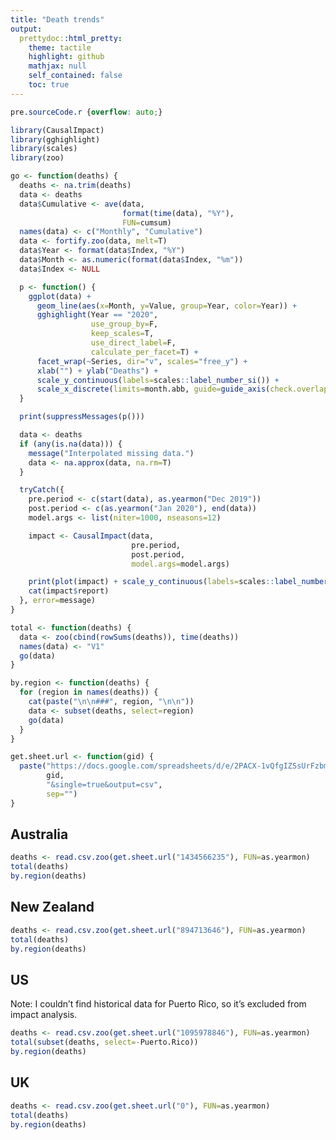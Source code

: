 ```yaml
---
title: "Death trends"
output:
  prettydoc::html_pretty:
    theme: tactile
    highlight: github
    mathjax: null
    self_contained: false
    toc: true
---
```


```css
pre.sourceCode.r {overflow: auto;}
```

```r
library(CausalImpact)
library(gghighlight)
library(scales)
library(zoo)
```

```r
go <- function(deaths) {
  deaths <- na.trim(deaths)
  data <- deaths
  data$Cumulative <- ave(data,
                         format(time(data), "%Y"),
                         FUN=cumsum)
  names(data) <- c("Monthly", "Cumulative")
  data <- fortify.zoo(data, melt=T)
  data$Year <- format(data$Index, "%Y")
  data$Month <- as.numeric(format(data$Index, "%m"))
  data$Index <- NULL

  p <- function() {
    ggplot(data) +
      geom_line(aes(x=Month, y=Value, group=Year, color=Year)) +
      gghighlight(Year == "2020",
                  use_group_by=F,
                  keep_scales=T,
                  use_direct_label=F,
                  calculate_per_facet=T) +
      facet_wrap(~Series, dir="v", scales="free_y") +
      xlab("") + ylab("Deaths") +
      scale_y_continuous(labels=scales::label_number_si()) +
      scale_x_discrete(limits=month.abb, guide=guide_axis(check.overlap=T))
  }

  print(suppressMessages(p()))

  data <- deaths
  if (any(is.na(data))) {
    message("Interpolated missing data.")
    data <- na.approx(data, na.rm=T)
  }

  tryCatch({
    pre.period <- c(start(data), as.yearmon("Dec 2019"))
    post.period <- c(as.yearmon("Jan 2020"), end(data))
    model.args <- list(niter=1000, nseasons=12)

    impact <- CausalImpact(data,
                           pre.period,
                           post.period,
                           model.args=model.args)

    print(plot(impact) + scale_y_continuous(labels=scales::label_number_si()))
    cat(impact$report)
  }, error=message)
}

total <- function(deaths) {
  data <- zoo(cbind(rowSums(deaths)), time(deaths))
  names(data) <- "V1"
  go(data)
}

by.region <- function(deaths) {
  for (region in names(deaths)) {
    cat(paste("\n\n###", region, "\n\n"))
    data <- subset(deaths, select=region)
    go(data)
  }
}

get.sheet.url <- function(gid) {
  paste("https://docs.google.com/spreadsheets/d/e/2PACX-1vQfgIZSsUrFzbmVK0hjbTjvY2TGI75FRkrU8rGKpLebZnfFFBCvFyI1zPgUE3uivCOmbOKOYJWyYUiQ/pub?gid=",
        gid,
        "&single=true&output=csv",
        sep="")
}
```

## Australia {.tabset}

```r
deaths <- read.csv.zoo(get.sheet.url("1434566235"), FUN=as.yearmon)
total(deaths)
by.region(deaths)
```

## New Zealand {.tabset}

```r
deaths <- read.csv.zoo(get.sheet.url("894713646"), FUN=as.yearmon)
total(deaths)
by.region(deaths)
```

## US {.tabset}

Note: I couldn't find historical data for Puerto Rico, so it's excluded from
impact analysis.

```r
deaths <- read.csv.zoo(get.sheet.url("1095978846"), FUN=as.yearmon)
total(subset(deaths, select=-Puerto.Rico))
by.region(deaths)
```

## UK {.tabset}

```r
deaths <- read.csv.zoo(get.sheet.url("0"), FUN=as.yearmon)
total(deaths)
by.region(deaths)
```
